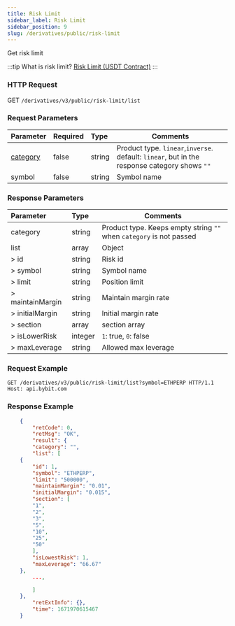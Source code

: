 ```yaml
---
title: Risk Limit
sidebar_label: Risk Limit
sidebar_position: 9
slug: /derivatives/public/risk-limit
---
```


Get risk limit

:::tip
What is risk limit? <a href="https://www.bybit.com/en-US/help-center/bybitHC_Article?language=en_US&id=000001164">Risk Limit (USDT Contract)</a>
:::

### HTTP Request
GET `/derivatives/v3/public/risk-limit/list`

### Request Parameters
| Parameter | Required | Type | Comments|
|:----- |:-------|:-----|------ |
|[category](../enum#category) |false |string |Product type. `linear`,`inverse`. default: `linear`, but in the response category shows `""`|
|symbol |false |string |Symbol name|

### Response Parameters
| Parameter | Type | Comments|
|:----- |:-----|----- |
|category |string |Product type. Keeps empty string `""` when `category` is not passed |
|list |array |Object |
|> id |string |Risk id |
|> symbol |string |Symbol name |
|> limit |string |Position limit |
|> maintainMargin |string |Maintain margin rate |
|> initialMargin |string |Initial margin rate |
|> section |array |section array |
|> isLowerRisk |integer |`1`: true, `0`: false |
|> maxLeverage |string |Allowed max leverage |

### Request Example

<Tabs>
<TabItem value="console-linear" label="linear">

```http
GET /derivatives/v3/public/risk-limit/list?symbol=ETHPERP HTTP/1.1
Host: api.bybit.com
```

</TabItem>
</Tabs>

### Response Example

<Tabs>
<TabItem value="js linear" label="linear">

```json
    {
        "retCode": 0,
        "retMsg": "OK",
        "result": {
        "category": "",
        "list": [
    {
        "id": 1,
        "symbol": "ETHPERP",
        "limit": "500000",
        "maintainMargin": "0.01",
        "initialMargin": "0.015",
        "section": [
        "1",
        "2",
        "3",
        "5",
        "10",
        "25",
        "50"
        ],
        "isLowestRisk": 1,
        "maxLeverage": "66.67"
    },
        ...,

        ]
    },
        "retExtInfo": {},
        "time": 1671970615467
    }
```
</TabItem>
</Tabs>